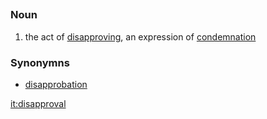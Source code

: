 =={{en}}==
===Noun===
# the act of [[disapproving]], an expression of [[condemnation]]
===Synonymns===
*[[disapprobation]]

[[it:disapproval]]